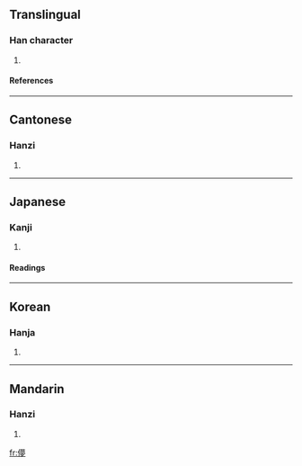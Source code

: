==Translingual==
===Han character===
{{Han char|rn=9|rad=人|as=14|sn=16|four=2522<sub>7</sub>|canj=人廿田弓 (OTWN)}}
# {{defn|Han}}
====References====
{{Han ref|kx=0120.080|dkj=01236|dj=0254.010|hdz=10230.030|uh=511A|ud=20762|bh=E8F7|bd=59639}}
----
==Cantonese==
===Hanzi===
{{yue-hanzi|jyut=|y=mung5}}
# {{defn|Cantonese}}
----
==Japanese==
===Kanji===
{{ja-kanji|grade=|rs=人14}}
# {{defn|Japanese}}
====Readings====
{{ja-readings|on=[[ぼう]] (bō), [[もう]] (mō)|kun=[[くらい]] (kurai), [[はかない]] (hakanai)}}
----
==Korean==
===Hanja===
{{ko-hanja|hangeul=멍|rv=meong|mr=mŏng}}
# {{defn|Korean}}
----
==Mandarin==
===Hanzi===
{{cmn-hanzi|pin=[[méng]] (meng2)|wg=meng<sup>2</sup>}}
# {{defn|Mandarin}}

[[fr:儚]]